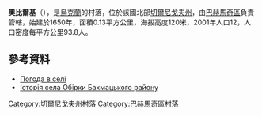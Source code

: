 {{coord|51|23|11|N|32|52|7|E|scale:100000|display=title}}

'''奧比爾基'''（{{lang-uk|Обірки}}），是[[烏克蘭|烏克蘭]]的村落，位於該國北部[[切爾尼戈夫州|切爾尼戈夫州]]，由[[巴赫馬奇區|巴赫馬奇區]]負責管轄，始建於1650年，面積0.13平方公里，海拔高度120米，2001年人口12，人口密度每平方公里93.8人。

==參考資料==
* [http://weather.in.ua/ua/chernigovskaja/18391 Погода в селі ] {{Wayback|url=http://weather.in.ua/ua/chernigovskaja/18391 |date=20180803163609 }}
* [https://web.archive.org/web/20160822030708/http://tour-cn.com.ua/publ/istorija_sela_obirki_bakhmackogo_rajonu/70-1-0-878 Історія села Обірки Бахмацького району ]

[[Category:切爾尼戈夫州村落|Category:切爾尼戈夫州村落]]
[[Category:巴赫馬奇區村落|Category:巴赫馬奇區村落]]


{{Chernihiv-geo-stub}}